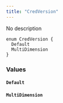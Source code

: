```yaml
---
title: "CredVersion"
---
```


No description

```
enum CredVersion {
  Default
  MultiDimension
}

```

### Values[](#values "Direct link to heading")

#### `Default`[](#default "Direct link to heading")

#### `MultiDimension`[](#multidimension "Direct link to heading")